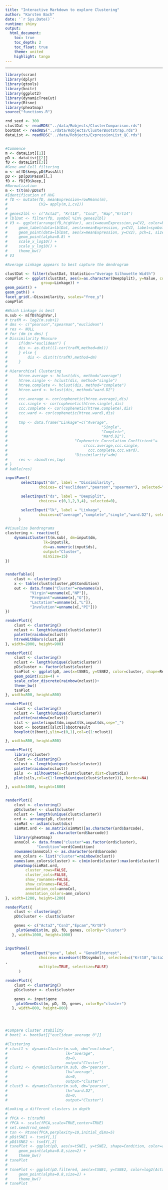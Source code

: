 ```yaml
--- 
title: "Interactive Markdown to explore Clustering"
author: "Karsten Bach"
date: '`r Sys.Date()`'
runtime: shiny
output:
  html_document:
    toc: true
    toc_depth: 2
    toc_float: true
    theme: united
    highlight: tango
---
```

***

```r
library(scran)
library(dplyr)
library(gtools)
library(knitr)
library(ggplot2)
library(dynamicTreeCut)
library(Rtsne)
library(pheatmap)
source("functions.R")

rnd_seed <- 300
clustDat <- readRDS("../data/Robjects/ClusterComparison.rds") 
bootDat <- readRDS("../data/Robjects/ClusterBootstrap.rds")
dataList <- readRDS("../data/Robjects/ExpressionList_QC.rds")


#Commence
m <- dataList[[1]]
pD <- dataList[[2]]
fD <- dataList[[3]]
#Gene and Cell filtering
m <- m[fD$keep,pD$PassAll]
pD <- pD[pD$PassAll,]
fD <- fD[fD$keep,]
#Normalization
m <- t(t(m)/pD$sf)
#Identification of HVG 
# fD <- mutate(fD, meanExpression=rowMeans(m),
#              CV2= apply(m,1,cv2))
# 
# genes2lbl <- c("Acta2", "Krt18", "Csn2", "Wap","Krt14")
# lblDat <- filter(fD, symbol %in% genes2lbl)
# V3 <- ggplot(arrange(fD,highVar), aes(x=meanExpression,y=CV2, color=highVar)) +
#     geom_label(data=lblDat, aes(x=meanExpression, y=CV2, label=symbol), nudge_y=0.1) +
#     geom_point(data=lblDat, aes(x=meanExpression, y=CV2), pch=1, size=4) +
#     geom_point(alpha=0.8) +
#     scale_x_log10() +
#     scale_y_log10() +
#     theme_bw()
# V3

#Average Linkage appears to best capture the dendrogram

clustDat <- filter(clustDat, Statistic=="Average Silhouette Width")
compPlot <- ggplot(clustDat, aes(x=as.character(DeepSplit), y=Value, color=Linkage,
			    group=Linkage)) +
geom_point() +
geom_path() +
facet_grid(.~Dissimilarity, scales="free_y")
compPlot

#Which Linkage is best
m.sub <- m[fD$highVar,]
# trafM <- log2(m.sub+1)
# dms <- c("pearson","spearman","euclidean")
# res <- NULL
# for (dm in dms) {
# Dissimilarity Measure
#     if(dm!="euclidean") {
#     dis <- as.dist((1-cor(trafM,method=dm)))
#     } else {
#         dis <- dist(t(trafM),method=dm)
#     }
# 
# Hierarchical Clustering
#     htree.average <- hclust(dis, method="average")
#     htree.single <- hclust(dis, method="single")
#     htree.complete <- hclust(dis, method="complete")
#     htree.ward <- hclust(dis, method="ward.D2")
# 
#     ccc.average <- cor(cophenetic(htree.average),dis)
#     ccc.single <- cor(cophenetic(htree.single),dis)
#     ccc.complete <- cor(cophenetic(htree.complete),dis)
#     ccc.ward <- cor(cophenetic(htree.ward),dis)
# 
#     tmp <- data.frame("Linkage"=c("Average",
#                                          "Single",
#                                          "Complete",
#                                          "Ward.D2"),
#                              "Cophenetic Correlation Coefficient"=
#                                  c(ccc.average,ccc.single,
#                                    ccc.complete,ccc.ward),
#                              "Dissimilarity"=dm)
#     res <- rbind(res,tmp)
# }
# kable(res)

inputPanel(
	   selectInput("dm", label = "Dissimilarity",
		       choices= c("euclidean","pearson","spearman"), selected="pearson"),

	   selectInput("ds", label = "DeepSplit",
		       choices= c(0,1,2,3,4), selected=0),

	   selectInput("lk", label = "Linkage",
		       choices=c("average","complete","single","ward.D2"), selected="average")
	  )

#Visualize Dendrograms
clustering <- reactive({
    dynamicCluster(t(m.sub), dm=input$dm,
				 lk=input$lk,
				 ds=as.numeric(input$ds),
				 output="Cluster",
				 minSize=15)
})


renderTable({
    clust <- clustering()
    x <- table(clust$cluster,pD$Condition)
    out <- data.frame("Cluster"=rownames(x),
	       "Virgin"=unname(x[,"NP"]),
	       "Pregnant"=unname(x[,"G"]),
	       "Lactation"=unname(x[,"L"]),
	       "Involution"=unname(x[,"PI"]))
})

renderPlot({
    clust <- clustering()
    nclust <- length(unique(clust$cluster))
    palette(rainbow(nclust))
    htreeWithBars(clust,pD)
}, width=2000, height=900)

renderPlot({
    clust <- clustering()
    nclust <- length(unique(clust$cluster))
    pD$cluster <- factor(clust$cluster)
    tsnPlot <- ggplot(pD, aes(x=tSNE1, y=tSNE2, color=cluster, shape=Replicate)) +
	geom_point(size=4) +
	scale_color_discrete(rainbow(nclust))+
	theme_bw()
    tsnPlot
}, width=800, height=800)

renderPlot({
    clust <- clustering()
    nclust <- length(unique(clust$cluster))
    palette(rainbow(nclust))
    slct <- paste(input$dm,input$lk,input$ds,sep="_")
    boot <- bootDat[[slct]]$bootresult
    boxplot(t(boot),ylim=c(0,1),col=c(1:nclust))

}, width=800, height=800)

renderPlot({
    library(cluster)
    clust <- clustering()
    nclust <- length(unique(clust$cluster))
    palette(rainbow(nclust))
    sils  <- silhouette(x=clust$cluster,dist=clust$dis)
    plot(sils,col=c(1:length(unique(clust$cluster))), border=NA)

}, width=1000, height=1800)


renderPlot({
    clust <- clustering()
    pD$cluster <- clust$cluster
    nclust <- length(unique(clust$cluster))
    ord <- arrange(pD, cluster) 
    simMat <- asSim(clust$dis)
    simMat.ord <- as.matrix(simMat)[as.character(ord$barcode),
				    as.character(ord$barcode)]
    library(pheatmap)
    annoCol <- data.frame("cluster"=as.factor(ord$cluster),
			  "Condition"=ord$Condition)
    rownames(annoCol) <- as.character(ord$barcode)
    ann_colors <- list("cluster"=rainbow(nclust))
    names(ann_colors$cluster) <- c(min(ord$cluster):max(ord$cluster))
    pheatmap(simMat.ord,
	     cluster_rows=FALSE,
	     cluster_cols=FALSE,
	     show_rownames=FALSE,
	     show_colnames=FALSE,
	     annotation_col=annoCol,
	     annotation_colors=ann_colors)
}, width=1200, height=1200)

renderPlot({
    clust <- clustering()
    pD$cluster <- clust$cluster

    genes <- c("Acta2","Csn3","Epcam","Krt8")
	 plotGeneDist(m, pD, fD, genes, colorBy="cluster")
   }, width=1000, height=1000)


inputPanel(
	   selectInput("gene", label = "GeneOfInterest",
		       choices= mixedsort(fD$symbol), selected=c("Krt18","Acta2","Csn2","Cd74")
,
		       multiple=TRUE, selectize=FALSE)
	  )

renderPlot({
    clust <- clustering()
    pD$cluster <- clust$cluster

    genes <- input$gene
	 plotGeneDist(m, pD, fD, genes, colorBy="cluster")
   }, width=800, height=800)




#Compare Cluster stability 
# boot1 <- bootDat[["euclidean_average_0"]]

#Clustering
# clust1 <- dynamicCluster(m.sub, dm="euclidean",
#                          lk="average",
#                          ds=0,
#                          output="Cluster")
# clust2 <- dynamicCluster(m.sub, dm="pearson",
#                          lk="average",
#                          ds=0,
#                          output="Cluster")
# clust3 <- dynamicCluster(m.sub, dm="pearson",
#                          lk="ward.D2",
#                          ds=0,
#                          output="Cluster")

#Looking a different clusters in depth
# 
# fPCA <- t(trafM)
# fPCA <- scale(fPCA,scale=TRUE,center=TRUE)
# set.seed(rnd_seed)
# tsn <- Rtsne(fPCA,perplexity=10,initial_dims=5)
# pD$tSNE1 <- tsn$Y[,1]
# pD$tSNE2 <- tsn$Y[,2]
# tsnePlot <- ggplot(pD, aes(x=tSNE1, y=tSNE2, shape=Condition, color=as.factor(cluster))) +
#     geom_point(alpha=0.8,size=2) +
#     theme_bw()
# tsnePlot
# 
# tsnePlot <- ggplot(pD.filtered, aes(x=tSNE1, y=tSNE2, color=log2(Acta2+1), shape=Replicate)) +
#     geom_point(alpha=0.8,size=2) +
#     theme_bw()
# tsnePlot
```
